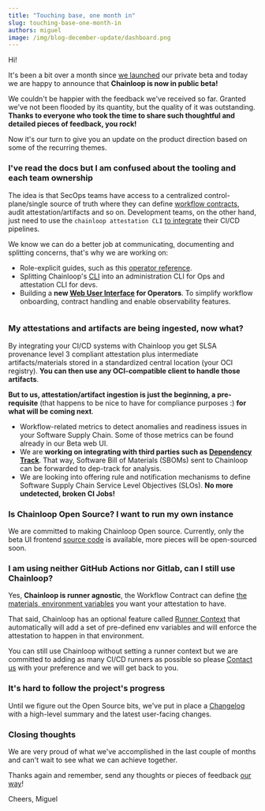 ```yaml
---
title: "Touching base, one month in"
slug: touching-base-one-month-in
authors: miguel
image: /img/blog-december-update/dashboard.png
---
```



Hi!

It's been a bit over a month since [we launched](/blog/introducing-chainloop) our private beta and today we are happy to announce that **Chainloop is now in public beta!**

We couldn't be happier with the feedback we've received so far. Granted we've not been flooded by its quantity, but the quality of it was outstanding. **Thanks to everyone who took the time to share such thoughtful and detailed pieces of feedback, you rock!**

Now it's our turn to give you an update on the product direction based on some of the recurring themes.

<!--truncate-->

### I've read the docs but I am confused about the tooling and each team ownership

The idea is that SecOps teams have access to a centralized control-plane/single source of truth where they can define [workflow contracts](/getting-started/workflow-definition), audit attestation/artifacts and so on.
Development teams, on the other hand, just need to use the `chainloop attestation CLI` [to integrate](/getting-started/attestation-crafting) their CI/CD pipelines.

We know we can do a better job at communicating, documenting and splitting concerns, that's why we are working on:

- Role-explicit guides, such as this [operator reference](https://docs.chainloop.dev/reference/operator/contract).
- Splitting Chainloop's [CLI](/getting-started/installation) into an administration CLI for Ops and attestation CLI for devs.
- Building a **new [Web User Interface](https://github.com/chainloop-dev/frontend) for Operators**. To simplify workflow onboarding, contract handling and enable observability features.

<div class="text--center margin-bottom--lg">
  <a href="/img/blog-december-update/dashboard.png" target="_blank">
    <Image
      style={{ width: "600px", margin: "auto" }}
      img={DashboardImage}
      className="shadow--md"
    />
  </a>
</div>

### My attestations and artifacts are being ingested, now what?

By integrating your CI/CD systems with Chainloop you get SLSA provenance level 3 compliant attestation plus intermediate artifacts/materials stored in a standardized central location (your OCI registry). **You can then use any OCI-compatible client to handle those artifacts**.

**But to us, attestation/artifact ingestion is just the beginning, a pre-requisite** (that happens to be nice to have for compliance purposes :) **for what will be coming next**.

- Workflow-related metrics to detect anomalies and readiness issues in your Software Supply Chain. Some of those metrics can be found already in our Beta web UI.
- We are **working on integrating with third parties such as [Dependency Track](https://dependencytrack.org)**. That way, Software Bill of Materials (SBOMs) sent to Chainloop can be forwarded to dep-track for analysis.
- We are looking into offering rule and notification mechanisms to define Software Supply Chain Service Level Objectives (SLOs). **No more undetected, broken CI Jobs!**

### Is Chainloop Open Source? I want to run my own instance

We are committed to making Chainloop Open source. Currently, only the beta UI frontend [source code](https://github.com/chainloop-dev/frontend) is available, more pieces will be open-sourced soon.

### I am using neither GitHub Actions nor Gitlab, can I still use Chainloop?

Yes, **Chainloop is runner agnostic**, the Workflow Contract can define [the materials, environment variables](/reference/operator/contract#contract-schema) you want your attestation to have.

That said, Chainloop has an optional feature called [Runner Context](/reference/operator/contract#runner-context) that automatically will add a set of pre-defined env variables and will enforce the attestation to happen in that environment.

You can still use Chainloop without setting a runner context but we are committed to adding as many CI/CD runners as possible so please [Contact us](https://us21.list-manage.com/contact-form?u=801f42b3abafc40b1a17c5f25&form_id=3f3bbfe15e6fcd4a60be9b966652cfd5) with your preference and we will get back to you.

### It's hard to follow the project's progress

Until we figure out the Open Source bits, we've put in place a [Changelog](/changelog) with a high-level summary and the latest user-facing changes.

### Closing thoughts

We are very proud of what we've accomplished in the last couple of months and can't wait to see what we can achieve together.

Thanks again and remember, send any thoughts or pieces of feedback [our way](https://us21.list-manage.com/contact-form?u=801f42b3abafc40b1a17c5f25&form_id=3f3bbfe15e6fcd4a60be9b966652cfd5)!

Cheers,
Miguel

<MailingListForm />

